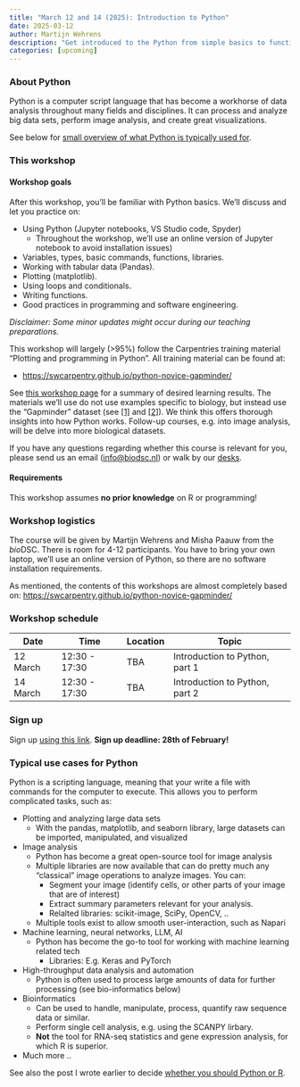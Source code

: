 ```yaml
---
title: "March 12 and 14 (2025): Introduction to Python"
date: 2025-03-12
author: Martijn Wehrens
description: "Get introduced to the Python from simple basics to functions, dataframes and plotting."
categories: [upcoming]
---
```


### About Python

Python is a computer script language that has become a workhorse of data analysis throughout many fields and disciplines. It can process and analyze big data sets, perform image analysis, and create great visualizations.

See below for [small overview of what Python is typically used for](#use-cases).

### This workshop

#### Workshop goals

After this workshop, you'll be familiar with Python basics. We'll discuss and let you practice on:

::: {.mw-infoblock}
- Using Python (Jupyter notebooks, VS Studio code, Spyder)
    - Throughout the workshop, we'll use an online version of Jupyter notebook to avoid installation issues)
- Variables, types, basic commands, functions, libraries.
- Working with tabular data (Pandas).
- Plotting (matplotlib).
- Using loops and conditionals.
- Writing functions.
- Good practices in programming and software engineering.

*Disclaimer: Some minor updates might occur during our teaching preparations.*
:::

This workshop will largely (>95%) follow the Carpentries training material "Plotting and programming in Python". All training material can be found at:

- [https://swcarpentry.github.io/python-novice-gapminder/](https://swcarpentry.github.io/python-novice-gapminder/){target="_blank"}


See [this workshop page](https://swcarpentry.github.io/python-novice-gapminder/instructor/design.html#stage-2-desired-results){target="_blank"} for a summary of desired learning results.
The materials we'll use do not use examples specific to biology, but instead use the "Gapminder" dataset (see [[1]](https://www.kaggle.com/datasets/albertovidalrod/gapminder-dataset){target="_blank"} and [[2]](https://www.gapminder.org/about/){target="_blank"}). 
We think this offers thorough insights into how Python works.
Follow-up courses, e.g. into image analysis, will be delve into more biological datasets.

If you have any questions regarding whether this course is relevant for you, please send us an email ([info@biodsc.nl](mailto:info@biodsc.nl)) or walk by our [desks](../people.html).

#### Requirements

This workshop assumes **no prior knowledge** on R or programming! 

### Workshop logistics

The course will be given by Martijn Wehrens and Misha Paauw from the *bio*DSC. There is room for 4-12 participants. 
You have to bring your own laptop, we'll use an online version of Python, so there are no software installation requirements.

As mentioned, the contents of this workshops are almost completely based on:
[https://swcarpentry.github.io/python-novice-gapminder/](https://swcarpentry.github.io/python-novice-gapminder/){target="_blank"}

### Workshop schedule

| Date | Time | Location | Topic |
| ---- | ---- | -------  | ----- |
| 12 March | 12:30 - 17:30 | TBA | Introduction to Python, part 1 |
| 14 March | 12:30 - 17:30 | TBA | Introduction to Python, part 2 | 


### Sign up

Sign up [using this link](https://forms.office.com/e/zhXNMWzFEk){target="_blank"}. **Sign up deadline: 28th of February!**


::: {#use-cases}
### Typical use cases for Python

Python is a scripting language, meaning that your write a file with commands for the computer to execute.
This allows you to perform complicated tasks, such as: 

::: {.mw-infoblock}
- Plotting and analyzing large data sets
    - With the pandas, matplotlib, and seaborn library, large datasets can be imported, manipulated, and visualized
- Image analysis
    - Python has become a great open-source tool for image analysis
    - Multiple libraries are now available that can do pretty much any "classical" image operations to analyze images. You can:
        - Segment your image (identify cells, or other parts of your image that are of interest)
        - Extract summary parameters relevant for your analysis.
        - Relalted libraries: scikit-image, SciPy, OpenCV, ..
    - Multiple tools exist to allow smooth user-interaction, such as Napari
- Machine learning, neural networks, LLM, AI
    - Python has become the go-to tool for working with machine learning related tech
        - Libraries: E.g. Keras and PyTorch
- High-throughput data analysis and automation
    - Python is often used to process large amounts of data for further processing (see bio-informatics below)
- Bioinformatics
    - Can be used to handle, manipulate, process, quantify raw sequence data or similar.
    - Perform single cell analysis, e.g. using the SCANPY lirbary.
    - **Not** the tool for RNA-seq statistics and gene expression analysis, for which R is superior.
- Much more ..
:::

See also the post I wrote earlier to decide [whether you should Python or R](../posts/python-or-r.html).
:::

